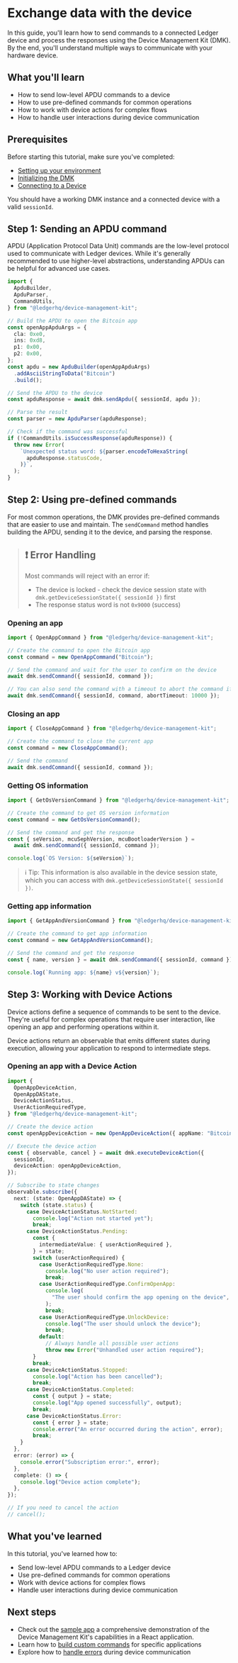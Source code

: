 # Exchange data with the device

In this guide, you'll learn how to send commands to a connected Ledger device and process the responses using the Device Management Kit (DMK). By the end, you'll understand multiple ways to communicate with your hardware device.

## What you'll learn

- How to send low-level APDU commands to a device
- How to use pre-defined commands for common operations
- How to work with device actions for complex flows
- How to handle user interactions during device communication

## Prerequisites

Before starting this tutorial, make sure you've completed:

- [Setting up your environment](/docs/beginner/setup)
- [Initializing the DMK](/docs/beginner/init_dmk)
- [Connecting to a Device](/docs/beginner/discover_and_connect)

You should have a working DMK instance and a connected device with a valid `sessionId`.

## Step 1: Sending an APDU command

APDU (Application Protocol Data Unit) commands are the low-level protocol used to communicate with Ledger devices. While it's generally recommended to use higher-level abstractions, understanding APDUs can be helpful for advanced use cases.

```ts
import {
  ApduBuilder,
  ApduParser,
  CommandUtils,
} from "@ledgerhq/device-management-kit";

// Build the APDU to open the Bitcoin app
const openAppApduArgs = {
  cla: 0xe0,
  ins: 0xd8,
  p1: 0x00,
  p2: 0x00,
};
const apdu = new ApduBuilder(openAppApduArgs)
  .addAsciiStringToData("Bitcoin")
  .build();

// Send the APDU to the device
const apduResponse = await dmk.sendApdu({ sessionId, apdu });

// Parse the result
const parser = new ApduParser(apduResponse);

// Check if the command was successful
if (!CommandUtils.isSuccessResponse(apduResponse)) {
  throw new Error(
    `Unexpected status word: ${parser.encodeToHexaString(
      apduResponse.statusCode,
    )}`,
  );
}
```

## Step 2: Using pre-defined commands

For most common operations, the DMK provides pre-defined commands that are easier to use and maintain. The `sendCommand` method handles building the APDU, sending it to the device, and parsing the response.

> ## ❗️ Error Handling
>
> Most commands will reject with an error if:
>
> - The device is locked - check the device session state with `dmk.getDeviceSessionState({ sessionId })` first
> - The response status word is not `0x9000` (success)

### Opening an app

```ts
import { OpenAppCommand } from "@ledgerhq/device-management-kit";

// Create the command to open the Bitcoin app
const command = new OpenAppCommand("Bitcoin");

// Send the command and wait for the user to confirm on the device
await dmk.sendCommand({ sessionId, command });

// You can also send the command with a timeout to abort the command if it takes too long (in milliseconds)
await dmk.sendCommand({ sessionId, command, abortTimeout: 10000 });
```

### Closing an app

```ts
import { CloseAppCommand } from "@ledgerhq/device-management-kit";

// Create the command to close the current app
const command = new CloseAppCommand();

// Send the command
await dmk.sendCommand({ sessionId, command });
```

### Getting OS information

```ts
import { GetOsVersionCommand } from "@ledgerhq/device-management-kit";

// Create the command to get OS version information
const command = new GetOsVersionCommand();

// Send the command and get the response
const { seVersion, mcuSephVersion, mcuBootloaderVersion } =
  await dmk.sendCommand({ sessionId, command });

console.log(`OS Version: ${seVersion}`);
```

> ℹ️ Tip: This information is also available in the device session state, which you can access with `dmk.getDeviceSessionState({ sessionId })`.

### Getting app information

```ts
import { GetAppAndVersionCommand } from "@ledgerhq/device-management-kit";

// Create the command to get app information
const command = new GetAppAndVersionCommand();

// Send the command and get the response
const { name, version } = await dmk.sendCommand({ sessionId, command });

console.log(`Running app: ${name} v${version}`);
```

## Step 3: Working with Device Actions

Device actions define a sequence of commands to be sent to the device. They're useful for complex operations that require user interaction, like opening an app and performing operations within it.

Device actions return an observable that emits different states during execution, allowing your application to respond to intermediate steps.

### Opening an app with a Device Action

```ts
import {
  OpenAppDeviceAction,
  OpenAppDAState,
  DeviceActionStatus,
  UserActionRequiredType,
} from "@ledgerhq/device-management-kit";

// Create the device action
const openAppDeviceAction = new OpenAppDeviceAction({ appName: "Bitcoin" });

// Execute the device action
const { observable, cancel } = await dmk.executeDeviceAction({
  sessionId,
  deviceAction: openAppDeviceAction,
});

// Subscribe to state changes
observable.subscribe({
  next: (state: OpenAppDAState) => {
    switch (state.status) {
      case DeviceActionStatus.NotStarted:
        console.log("Action not started yet");
        break;
      case DeviceActionStatus.Pending:
        const {
          intermediateValue: { userActionRequired },
        } = state;
        switch (userActionRequired) {
          case UserActionRequiredType.None:
            console.log("No user action required");
            break;
          case UserActionRequiredType.ConfirmOpenApp:
            console.log(
              "The user should confirm the app opening on the device",
            );
            break;
          case UserActionRequiredType.UnlockDevice:
            console.log("The user should unlock the device");
            break;
          default:
            // Always handle all possible user actions
            throw new Error("Unhandled user action required");
        }
        break;
      case DeviceActionStatus.Stopped:
        console.log("Action has been cancelled");
        break;
      case DeviceActionStatus.Completed:
        const { output } = state;
        console.log("App opened successfully", output);
        break;
      case DeviceActionStatus.Error:
        const { error } = state;
        console.error("An error occurred during the action", error);
        break;
    }
  },
  error: (error) => {
    console.error("Subscription error:", error);
  },
  complete: () => {
    console.log("Device action complete");
  },
});

// If you need to cancel the action
// cancel();
```

## What you've learned

In this tutorial, you've learned how to:

- Send low-level APDU commands to a Ledger device
- Use pre-defined commands for common operations
- Work with device actions for complex flows
- Handle user interactions during device communication

## Next steps

- Check out the [sample app](https://github.com/LedgerHQ/device-sdk-ts/tree/develop/apps/sample) a comprehensive demonstration of the Device Management Kit's capabilities in a React application.
- Learn how to [build custom commands](/docs/references/commands) for specific applications
- Explore how to [handle errors](/docs/references/error-handling) during device communication
